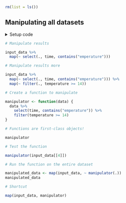 ```r
rm(list = ls())
```


## Manipulating all datasets

<details><summary>Setup code</summary>
```r
### Manipulating all datasets

```
```r
library(tidyverse)
library(here)

dict <- readxl::read_excel(here("data/cities.xlsx"))

input_data <-
  dict %>%
  select(city_code, weather_filename) %>%
  deframe() %>%
  map(~ readxl::read_excel(here(.)))
```
</details>


```r
# Manipulate results
```
```r
input_data %>%
  map(~ select(., time, contains("emperature")))
```


```r
# Manipulate results more
```
```r
input_data %>%
  map(~ select(., time, contains("emperature"))) %>%
  map(~ filter(., temperature >= 14))
```


```r
# Create a function to manipulate
```
```r
manipulator <- function(data) {
  data %>%
    select(time, contains("emperature")) %>%
    filter(temperature >= 14)
}
```


```r
# Functions are first-class objects!
```
```r
manipulator
```


```r
# Test the function
```
```r
manipulator(input_data[[4]])
```


```r
# Run the function on the entire dataset
```
```r
manipulated_data <- map(input_data, ~ manipulator(.))
manipulated_data
```


```r
# Shortcut
```
```r
map(input_data, manipulator)
```
